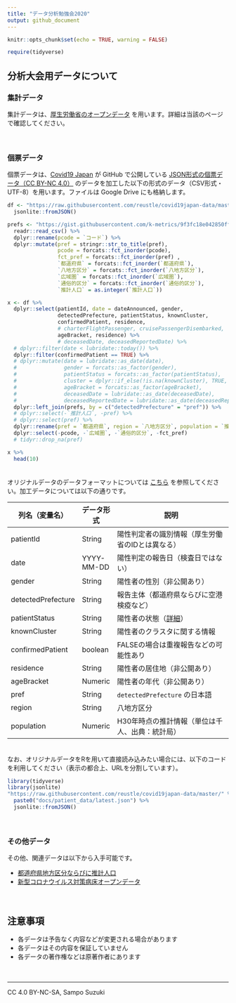 ```yaml
---
title: "データ分析勉強会2020"
output: github_document
---
```


```r
knitr::opts_chunk$set(echo = TRUE, warning = FALSE)

require(tidyverse)
```


## 分析大会用データについて

### 集計データ
集計データは、[厚生労働省のオープンデータ](https://www.mhlw.go.jp/stf/covid-19/open-data.html) を用います。詳細は当該のページで確認してください。

　  

### 個票データ
個票データは、[Covid19 Japan](https://covid19japan.com/) が GitHub で公開している [JSON形式の個票データ（CC BY-NC 4.0）](https://github.com/reustle/covid19japan-data/tree/master/docs/patient_data) のデータを加工した以下の形式のデータ（CSV形式・UTF-8）を用います。ファイルは Google Drive にも格納します。

```r
df <- "https://raw.githubusercontent.com/reustle/covid19japan-data/master/docs/patient_data/latest.json" %>% 
  jsonlite::fromJSON()

prefs <- "https://gist.githubusercontent.com/k-metrics/9f3fc18e042850ff24ad9676ac34764b/raw/9262c36b0740edd575e9f0292dad61c9cce269be/pref_utf8.csv" %>% 
  readr::read_csv() %>% 
  dplyr::rename(pcode = `コード`) %>% 
  dplyr::mutate(pref = stringr::str_to_title(pref),
                pcode = forcats::fct_inorder(pcode),
                fct_pref = forcats::fct_inorder(pref) ,
                `都道府県` = forcats::fct_inorder(`都道府県`),
                `八地方区分` = forcats::fct_inorder(`八地方区分`),
                `広域圏` = forcats::fct_inorder(`広域圏`),
                `通俗的区分` = forcats::fct_inorder(`通俗的区分`),
                `推計人口` = as.integer(`推計人口`))

x <- df %>% 
  dplyr::select(patientId, date = dateAnnounced, gender,
                detectedPrefecture, patientStatus, knownCluster,
                confirmedPatient, residence,
                # charterFlightPassenger, cruisePassengerDisembarked,
                ageBracket, residence) %>% 
                # deceasedDate, deceasedReportedDate) %>% 
  # dplyr::filter(date < lubridate::today()) %>% 
  dplyr::filter(confirmedPatient == TRUE) %>% 
  # dplyr::mutate(date = lubridate::as_date(date),
  #               gender = forcats::as_factor(gender),
  #               patientStatus = forcats::as_factor(patientStatus),
  #               cluster = dplyr::if_else(!is.na(knownCluster), TRUE, FALSE),
  #               ageBracket = forcats::as_factor(ageBracket),
  #               deceasedDate = lubridate::as_date(deceasedDate),
  #               deceasedReportedDate = lubridate::as_date(deceasedReportedDate)) %>% 
  dplyr::left_join(prefs, by = c("detectedPrefecture" = "pref")) %>% 
  # dplyr::select(-`推計人口`, -pref) %>%
  # dplyr::select(pref) %>%
  dplyr::rename(pref = `都道府県`, region = `八地方区分`, population = `推計人口`) %>% 
  dplyr::select(-pcode, -`広域圏`, -`通俗的区分`, -fct_pref)
  # tidyr::drop_na(pref)

x %>% 
  head(10)
```

　  
オリジナルデータのデータフォーマットについては [こちら](https://github.com/reustle/covid19japan-data/blob/master/README_data_format.md) を参照してください。加工データについては以下の通りです。  

列名（変量名）     | データ形式 | 説明
-------------------|------------|----------------------------------------------
patientId          | String     | 陽性判定者の識別情報（厚生労働省のIDとは異なる）
date               | YYYY-MM-DD | 陽性判定の報告日（検査日ではない）
gender             | String     | 陽性者の性別（非公開あり）
detectedPrefecture | String     | 報告主体（都道府県ならびに空港検疫など）
patientStatus      | String     | 陽性者の状態（[詳細](https://github.com/reustle/covid19japan-data/blob/master/README_data_format.md)）
knownCluster       | String     | 陽性者のクラスタに関する情報
confirmedPatient   | boolean    | FALSEの場合は重複報告などの可能性あり
residence          | String     | 陽性者の居住地（非公開あり）
ageBracket         | Numeric    | 陽性者の年代（非公開あり）
pref               | String     | `detectedPrefecture` の日本語
region             | String     | 八地方区分
population         | Numeric    | H30年時点の推計情報（単位は千人、出典：統計局）

　  
なお、オリジナルデータをRを用いて直接読み込みたい場合には、以下のコードを利用してください（表示の都合上、URLを分割しています）。
```r
library(tidyverse)
library(jsonlite)
"https://raw.githubusercontent.com/reustle/covid19japan-data/master/" %>% 
  paste0("docs/patient_data/latest.json") %>% 
  jsonlite::fromJSON()
```

　  

### その他データ
その他、関連データは以下から入手可能です。

* [都道府県地方区分ならびに推計人口](https://gist.github.com/k-metrics/9f3fc18e042850ff24ad9676ac34764b)
* [新型コロナウイルス対策病床オープンデータ](https://docs.google.com/spreadsheets/d/1u0Ul8TgJDqoZMnqFrILyXzTHvuHMht1El7wDZeVrpp8/edit#gid=0)

　  

## 注意事項

* 各データは予告なく内容などが変更される場合があります
* 各データはその内容を保証していません
* 各データの著作権などは原著作者にあります

　  

---
CC 4.0 BY-NC-SA, Sampo Suzuki